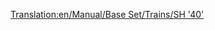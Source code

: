 [[Translation:en/Manual/Base Set/Trains/SH '40']]
{{en/Manual/Base Set/Trains/Trains|Cost=£35,156 ($70,312)
|Speed=177 kph (110 mph)
|Weight=82 t
|Power=5,000 hp
|Annual=£2,882 ($5,764)
|Designed=1973
|Lifespan=23
|Capacity=N/A
|Description=No description has been written for this train yet. If you know something about this train, feel free to edit this page and add it!
|Real-life=[British Rail Class 87 http://en.wikipedia.org/wiki/British_Rail_Class_87]
}}